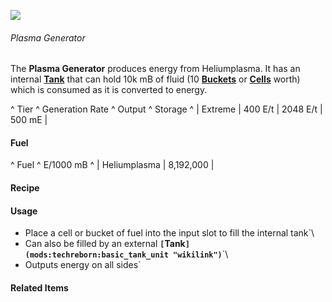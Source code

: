  ![](/mods/techreborn/plasma_generator.png)

###### Plasma Generator


The **Plasma Generator** produces energy from Heliumplasma. It has
an internal **[Tank](mods:techreborn:basic_tank_unit "wikilink")**
that can hold 10k mB of fluid (10
**[Buckets](mods:minecraft:bucket "wikilink")** or
**[Cells](items:fluid:empty_cell "wikilink")** worth) which is
consumed as it is converted to energy.

\^ Tier \^ Generation Rate \^ Output \^ Storage \^ \| Extreme \| 400 E/t
\| 2048 E/t \| 500 mE \|

#### Fuel

\^ Fuel \^ E/1000 mB \^ \| Heliumplasma \| 8,192,000 \|

#### Recipe

<Recipe recipe=" input techreborn:tungstensteel_plate
techreborn:tungstensteel_plate techreborn:tungstensteel_plate input
techreborn:tungstensteel_plate techreborn:hv_transformer
techreborn:tungstensteel_plate input techreborn:energy_flow_circuit
techreborn:generator techreborn:energy_flow_circuit output
techreborn:plasma_generator "/>

#### Usage

* Place a cell or bucket of fuel into the input slot to fill the internal tank`\
* Can also be filled by an external **`[`Tank`](mods:techreborn:basic_tank_unit "wikilink")`**`\
* Outputs energy on all sides`

#### Related Items

<Mcitem id="techreborn:heliumplasma_cell"/>
